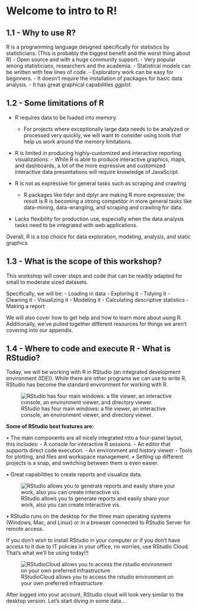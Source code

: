 # Welcome to intro to R!

##  1.1 - Why to use R?

R is a programming language designed specifically for statistics by statisticians. (This is probably the biggest benefit and the worst thing about R)
  - Open source and with a huge community support.
  - Very popular among statisticians, researchers and the academia.
  - Statistical models can be written with few lines of code.
  - Exploratory work can be easy for beginners.
  - It doesn't require the installation of packages for basic data analysis.
  - It has great graphical capabilities _ggplot_.

## 1.2 - Some limitations of R

  - R requires data to be loaded into memory.
    - For projects where exceptionally large data needs to be analyzed or processed very quickly, we will want to consider using tools that help us work around the memory limitations.


  -  R is limited in producing highly-customized and interactive reporting visualizations.
    - While R is able to produce interactive graphics, maps, and dashboards, a lot of the more expressive and customized interactive data presentations will require knowledge of JavaScript.

  - R is not as expressive for general tasks such as scraping and crawling
    - R packages like tidyr and dplyr are making R more expressive; the result is R is becoming a strong competitor in more general tasks like data-mining, data-wrangling, and scraping and crawling for data.

  - Lacks flexibility for production use, especially when the data analysis tasks need to be integrated with web applications.

Overall, R is a top choice for data exploration, modeling, analysis, and static graphics.

## 1.3 - What is the scope of this workshop?

This workshop will cover steps and code that can be readily adapted for small to moderate sized datasets.

Specifically, we will be:
  - Loading in data
  - Exploring it
  - Tidying it
    - Cleaning it
    - Visualizing it
    - Modeling it
  - Calculating descriptive statistics
  - Making a report

We will also cover how to get help and how to learn more about using R. Additionally, we’ve pulled together different resources for things we aren’t covering into our appendix.

##  1.4 - Where to code and execute R - What is RStudio?
Today, we will be working with R in RStudio (an integrated development environment (IDE)).  While there are other programs we can use to write R, RStudio has become the standard environment for working with R.

![RStudio has four main windows: a file viewer, an interactive console, an environment viewer, and directory viewer.](./assets/rstudio.png)

**Some of RStudio best features are:**

  • The main components are all nicely integrated into a four-panel layout, this includes:
    - A console for interactive R sessions.
    - An editor that supports direct code execution.
    - An environment and history viewer
    - Tools for plotting, and files and workspace management.
  • Setting up different projects is a snap, and switching between them is even easier.

  • Great capabilities to create reports and visualize data.

![RStudio allows you to generate reports and easily share your work, also you can create interactive vis.](./assets/rstudio_features.png)  

  • RStudio runs on the desktop for the three main operating systems (Windows, Mac, and Linux) or in a browser connected to RStudio Server for remote access.  

If you don't wish to install RStudio in your computer or if you don't have access to it due to IT policies in your office, no worries, use RStudio Cloud. That's what we'll be using today!!!

![RStudioCloud allows you to access the rstudio environment on your own preferred infrastructure](./assets/rstudiocloud.png)  

After logged into your account, RStudio cloud will look very similar to the desktop version. Let's start diving in some data...
